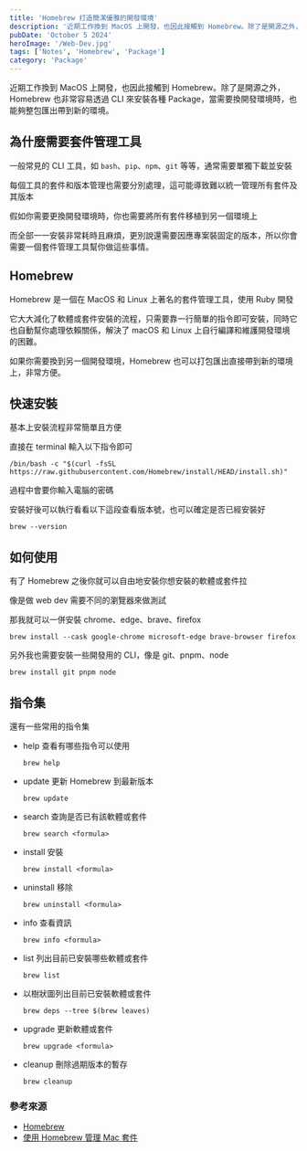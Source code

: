 ```yaml
---
title: 'Homebrew 打造簡潔優雅的開發環境'
description: '近期工作換到 MacOS 上開發，也因此接觸到 Homebrew。除了是開源之外，Homebrew 也非常容易透過 CLI 來安裝各種 Package，當需要換開發環境時，也能夠整包匯出帶到新的環境。'
pubDate: 'October 5 2024'
heroImage: '/Web-Dev.jpg'
tags: ['Notes', 'Homebrew', 'Package']
category: 'Package'
---
```


近期工作換到 MacOS 上開發，也因此接觸到 Homebrew。除了是開源之外，Homebrew 也非常容易透過 CLI 來安裝各種 Package，當需要換開發環境時，也能夠整包匯出帶到新的環境。

## 為什麼需要套件管理工具

一般常見的 CLI 工具，如 `bash`、`pip`、`npm`、`git` 等等，通常需要單獨下載並安裝

每個工具的套件和版本管理也需要分別處理，這可能導致難以統一管理所有套件及其版本

假如你需要更換開發環境時，你也需要將所有套件移植到另一個環境上

而全部一一安裝非常耗時且麻煩，更別說還需要因應專案裝固定的版本，所以你會需要一個套件管理工具幫你做這些事情。

## Homebrew

Homebrew 是一個在 MacOS 和 Linux 上著名的套件管理工具，使用 Ruby 開發

它大大減化了軟體或套件安裝的流程，只需要靠一行簡單的指令即可安裝，同時它也自動幫你處理依賴關係，解決了 macOS 和 Linux 上自行編譯和維護開發環境的困難。

如果你需要換到另一個開發環境，Homebrew 也可以打包匯出直接帶到新的環境上，非常方便。

## 快速安裝

基本上安裝流程非常簡單且方便

直接在 terminal 輸入以下指令即可

```bash=
/bin/bash -c "$(curl -fsSL https://raw.githubusercontent.com/Homebrew/install/HEAD/install.sh)"
```

過程中會要你輸入電腦的密碼

安裝好後可以執行看看以下這段查看版本號，也可以確定是否已經安裝好

```bash=
brew --version
```

## 如何使用

有了 Homebrew 之後你就可以自由地安裝你想安裝的軟體或套件拉

像是做 web dev 需要不同的瀏覽器來做測試

那我就可以一併安裝 chrome、edge、brave、firefox

```bash=
brew install --cask google-chrome microsoft-edge brave-browser firefox
```

另外我也需要安裝一些開發用的 CLI，像是 git、pnpm、node

```bash=
brew install git pnpm node
```

## 指令集

還有一些常用的指令集

* help 查看有哪些指令可以使用

    ```bash=
    brew help
    ```
* update 更新 Homebrew 到最新版本

    ```bash=
    brew update
    ```

* search 查詢是否已有該軟體或套件

    ```bash=
    brew search <formula>
    ```

* install 安裝

    ```bash=
    brew install <formula>
    ```

* uninstall 移除

    ```bash=
    brew uninstall <formula>
    ```

* info 查看資訊

    ```bash=
    brew info <formula>
    ```

* list 列出目前已安裝哪些軟體或套件

    ```bash=
    brew list
    ```

* 以樹狀圖列出目前已安裝軟體或套件

    ```bash=
    brew deps --tree $(brew leaves)
    ```

* upgrade 更新軟體或套件

    ```bash=
    brew upgrade <formula>
    ```

* cleanup 刪除過期版本的暫存

    ```bash=
    brew cleanup
    ```

### 參考來源

* [Homebrew](https://brew.sh/zh-tw/)
* [使用 Homebrew 管理 Mac 套件](https://ithelp.ithome.com.tw/articles/10231649)